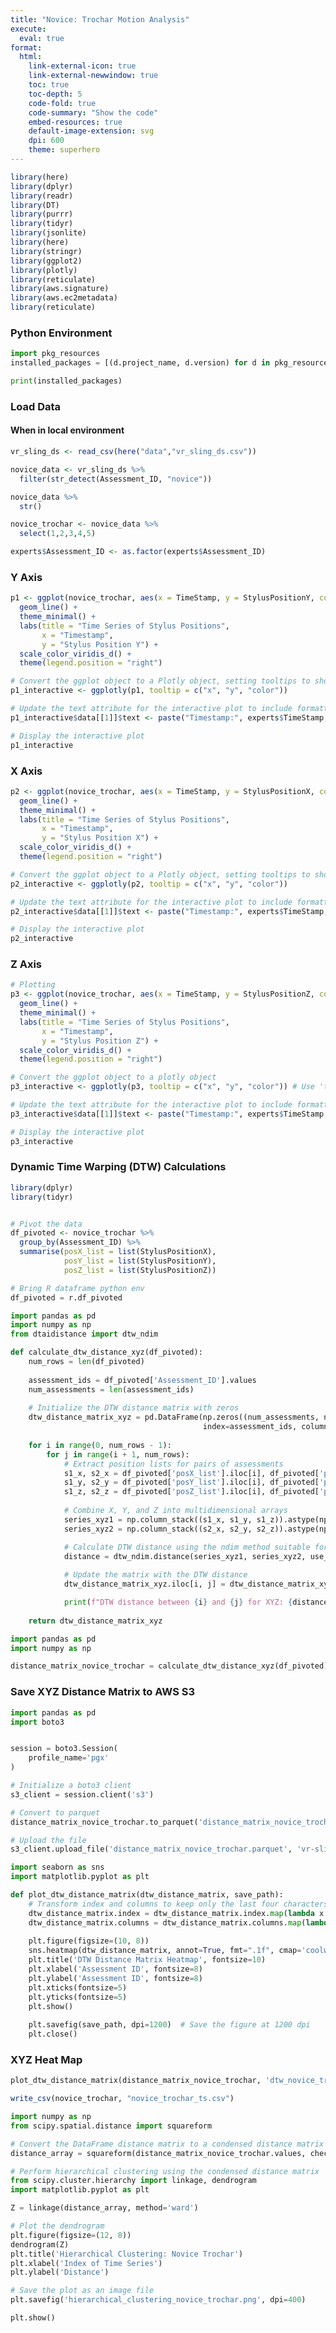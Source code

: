 ```yaml
---
title: "Novice: Trochar Motion Analysis"
execute: 
  eval: true
format: 
  html: 
    link-external-icon: true
    link-external-newwindow: true
    toc: true
    toc-depth: 5
    code-fold: true
    code-summary: "Show the code"
    embed-resources: true
    default-image-extension: svg
    dpi: 600
    theme: superhero
---
```


```r

library(here)
library(dplyr)
library(readr)
library(DT)
library(purrr)
library(tidyr)
library(jsonlite)
library(here)
library(stringr)
library(ggplot2)
library(plotly)
library(reticulate)
library(aws.signature)
library(aws.ec2metadata)
library(reticulate)

```

### Python Environment

```python

import pkg_resources
installed_packages = [(d.project_name, d.version) for d in pkg_resources.working_set]

print(installed_packages)

```
### Load Data

#### When in local environment

```r

vr_sling_ds <- read_csv(here("data","vr_sling_ds.csv"))

```

```r

novice_data <- vr_sling_ds %>%
  filter(str_detect(Assessment_ID, "novice")) 

novice_data %>% 
  str()

```

```r

novice_trochar <- novice_data %>% 
  select(1,2,3,4,5)

experts$Assessment_ID <- as.factor(experts$Assessment_ID)

```

### Y Axis

```r

p1 <- ggplot(novice_trochar, aes(x = TimeStamp, y = StylusPositionY, color = Assessment_ID)) +
  geom_line() +
  theme_minimal() +
  labs(title = "Time Series of Stylus Positions",
       x = "Timestamp",
       y = "Stylus Position Y") +
  scale_color_viridis_d() +
  theme(legend.position = "right")

# Convert the ggplot object to a Plotly object, setting tooltips to show x, y, and color values
p1_interactive <- ggplotly(p1, tooltip = c("x", "y", "color"))

# Update the text attribute for the interactive plot to include formatted timestamps and Y positions
p1_interactive$data[[1]]$text <- paste("Timestamp:", experts$TimeStamp, "<br>Y Position:", experts$StylusPositionY)

# Display the interactive plot
p1_interactive


```

### X Axis

```r

p2 <- ggplot(novice_trochar, aes(x = TimeStamp, y = StylusPositionX, color = Assessment_ID)) +
  geom_line() +
  theme_minimal() +
  labs(title = "Time Series of Stylus Positions",
       x = "Timestamp",
       y = "Stylus Position X") +
  scale_color_viridis_d() +
  theme(legend.position = "right")

# Convert the ggplot object to a Plotly object, setting tooltips to show x, y, and color values
p2_interactive <- ggplotly(p2, tooltip = c("x", "y", "color"))

# Update the text attribute for the interactive plot to include formatted timestamps and Y positions
p2_interactive$data[[1]]$text <- paste("Timestamp:", experts$TimeStamp, "<br>X Position:", experts$StylusPositionX)

# Display the interactive plot
p2_interactive


```

### Z Axis

```r

# Plotting
p3 <- ggplot(novice_trochar, aes(x = TimeStamp, y = StylusPositionZ, color = Assessment_ID)) +
  geom_line() +
  theme_minimal() +
  labs(title = "Time Series of Stylus Positions",
       x = "Timestamp",
       y = "Stylus Position Z") +
  scale_color_viridis_d() +
  theme(legend.position = "right")

# Convert the ggplot object to a plotly object
p3_interactive <- ggplotly(p3, tooltip = c("x", "y", "color")) # Use 'text' aesthetic for the tooltip

# Update the text attribute for the interactive plot to include formatted timestamps and Y positions
p3_interactive$data[[1]]$text <- paste("Timestamp:", experts$TimeStamp, "<br>Z Position:", experts$StylusPositionZ)

# Display the interactive plot
p3_interactive

```


### Dynamic Time Warping (DTW) Calculations

```r

library(dplyr)
library(tidyr)


# Pivot the data
df_pivoted <- novice_trochar %>%
  group_by(Assessment_ID) %>%
  summarise(posX_list = list(StylusPositionX),
            posY_list = list(StylusPositionY),
            posZ_list = list(StylusPositionZ))

```

```python

# Bring R dataframe python env
df_pivoted = r.df_pivoted

```

```python

import pandas as pd
import numpy as np
from dtaidistance import dtw_ndim

def calculate_dtw_distance_xyz(df_pivoted):
    num_rows = len(df_pivoted)
    
    assessment_ids = df_pivoted['Assessment_ID'].values
    num_assessments = len(assessment_ids)
    
    # Initialize the DTW distance matrix with zeros
    dtw_distance_matrix_xyz = pd.DataFrame(np.zeros((num_assessments, num_assessments)),
                                           index=assessment_ids, columns=assessment_ids)
    
    for i in range(0, num_rows - 1):
        for j in range(i + 1, num_rows):
            # Extract position lists for pairs of assessments
            s1_x, s2_x = df_pivoted['posX_list'].iloc[i], df_pivoted['posX_list'].iloc[j]
            s1_y, s2_y = df_pivoted['posY_list'].iloc[i], df_pivoted['posY_list'].iloc[j]
            s1_z, s2_z = df_pivoted['posZ_list'].iloc[i], df_pivoted['posZ_list'].iloc[j]
            
            # Combine X, Y, and Z into multidimensional arrays
            series_xyz1 = np.column_stack((s1_x, s1_y, s1_z)).astype(np.double)
            series_xyz2 = np.column_stack((s2_x, s2_y, s2_z)).astype(np.double)

            # Calculate DTW distance using the ndim method suitable for multidimensional series
            distance = dtw_ndim.distance(series_xyz1, series_xyz2, use_c=True)
            
            # Update the matrix with the DTW distance
            dtw_distance_matrix_xyz.iloc[i, j] = dtw_distance_matrix_xyz.iloc[j, i] = distance

            print(f"DTW distance between {i} and {j} for XYZ: {distance}")
    
    return dtw_distance_matrix_xyz


```


```python

import pandas as pd
import numpy as np

distance_matrix_novice_trochar = calculate_dtw_distance_xyz(df_pivoted)

```


### Save XYZ Distance Matrix to AWS S3

```python

import pandas as pd
import boto3


session = boto3.Session(
    profile_name='pgx'
)

# Initialize a boto3 client
s3_client = session.client('s3')

# Convert to parquet
distance_matrix_novice_trochar.to_parquet('distance_matrix_novice_trochar.parquet')

# Upload the file
s3_client.upload_file('distance_matrix_novice_trochar.parquet', 'vr-sling', 'distance_matrix/XYZ/distance_matrix_novice_trochar.parquet')


```


```python

import seaborn as sns
import matplotlib.pyplot as plt

def plot_dtw_distance_matrix(dtw_distance_matrix, save_path):
    # Transform index and columns to keep only the last four characters
    dtw_distance_matrix.index = dtw_distance_matrix.index.map(lambda x: x[-4:])
    dtw_distance_matrix.columns = dtw_distance_matrix.columns.map(lambda x: x[-4:])
    
    plt.figure(figsize=(10, 8))
    sns.heatmap(dtw_distance_matrix, annot=True, fmt=".1f", cmap='coolwarm', square=True, cbar_kws={'shrink': .5}, annot_kws={'size': 5, 'fontstyle': 'italic'})
    plt.title('DTW Distance Matrix Heatmap', fontsize=10)
    plt.xlabel('Assessment ID', fontsize=8)
    plt.ylabel('Assessment ID', fontsize=8)
    plt.xticks(fontsize=5)
    plt.yticks(fontsize=5)
    plt.show()
    
    plt.savefig(save_path, dpi=1200)  # Save the figure at 1200 dpi
    plt.close()  


```

### XYZ Heat Map

```python

plot_dtw_distance_matrix(distance_matrix_novice_trochar, 'dtw_novice_trochar_heatmap.png')

```

```r

write_csv(novice_trochar, "novice_trochar_ts.csv")

```

```python

import numpy as np
from scipy.spatial.distance import squareform

# Convert the DataFrame distance matrix to a condensed distance matrix
distance_array = squareform(distance_matrix_novice_trochar.values, checks=False)

# Perform hierarchical clustering using the condensed distance matrix
from scipy.cluster.hierarchy import linkage, dendrogram
import matplotlib.pyplot as plt

Z = linkage(distance_array, method='ward')

# Plot the dendrogram
plt.figure(figsize=(12, 8))
dendrogram(Z)
plt.title('Hierarchical Clustering: Novice Trochar')
plt.xlabel('Index of Time Series')
plt.ylabel('Distance')

# Save the plot as an image file
plt.savefig('hierarchical_clustering_novice_trochar.png', dpi=400)

plt.show()


```

